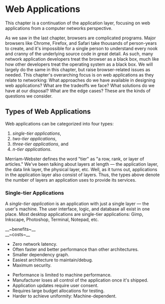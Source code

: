 # Web Applications

This chapter is a continuation of the application layer, focusing on web
applications from a computer networks perspective.

As we saw in the last chapter, browsers are complicated programs. Major browsers
like Chrome, Firefox, and Safari take thousands of person-years to create, and
it's impossible for a single person to understand every nook and cranny of the
underlying source code in great detail. As such, many network application
developers treat the browser as a black box, much like how other developers
treat the operating system as a black box. We will largely do the same in this
chapter, but raise browser-related issues as needed. This chapter's overarching
focus is on web applications as they relate to networking: What approaches do we
have available in designing web applications? What are the tradeoffs we face?
What solutions do we have at our disposal? What are the edge cases? These are
the kinds of questions we consider.



## Types of Web Applications

Web applications can be categorized into four types:

1. _single-tier applications_,
2. _two-tier applications_,
3. _three-tier applications_, and
4. _n-tier applications_.

Merriam-Webster defines the word "tier" as "a row, rank, or layer of articles."
We've been talking about layers at length — the application layer, the data link
layer, the physical layer, etc. Well, as it turns out, applications in the
application layer also consist of layers. Thus, the types above denote the
number of layers an application uses to provide its services.

### Single-tier Applications

A _single-tier application_ is an application with just a single layer — the
user's machine. The user interface, logic, and database all exist in one place.
Most desktop applications are single-tier applications: Gimp, Inkscape,
Photoshop, Terminal, Notepad, etc.

<Grid cols={2}>

<div>__~benefits~__</div>

<div>__~costs~__</div>

<ul>
	<li>Zero network latency.</li>
	<li>Often faster and better performance than other architectures.</li>
	<li>Smaller dependency graph.</li>
	<li>Easiest architecture to maintain/debug.</li>
	<li>Maximum security.</li>
</ul>

<ul>
	<li>Performance is limited to machine performance.</li>
	<li>Manufacturer loses all control of the application once it's shipped.</li>
	<li>Application updates require user consent.</li>
	<li>Requires large budget allocations for testing.</li>
	<li>Harder to achieve uniformity: Machine-dependent.</li>
</ul>


</Grid>



